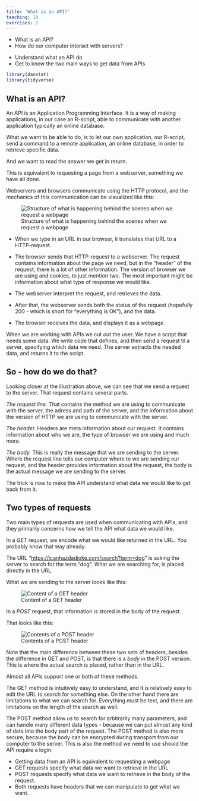 ```yaml
---
title: 'What is an API?'
teaching: 10
exercises: 2
---
```


:::::::::::::::::::::::::::::::::::::: questions 

- What is an API?
- How do our computer interact with servers?

::::::::::::::::::::::::::::::::::::::::::::::::

::::::::::::::::::::::::::::::::::::: objectives

- Understand what an API do
- Get to know the two main ways to get data from APIs


::::::::::::::::::::::::::::::::::::::::::::::::


```r
library(danstat)
library(tidyverse)
```

## What is an API?

An API is an Application Programming Interface. It is a way of making
applications, in our case an R-script, able to communicate with another
application typically an online database.

What we want to be able to do, is to let our own application, our
R-script, send a command to a remote application, an online database, in
order to retrieve specific data.

And we want to read the answer we get in return.

This is equivalent to requesting a page from a webserver, something we
have all done.

Webservers and browsers communicate using the HTTP protocol, and the
mechanics of this communication can be visualized like this:



![Structure of what is happening behind the scenes when we request a webpage](fig/http-structure.png)


-   When we type in an URL in our browser, it translates that URL to a
    HTTP-request.

-   The browser sends that HTTP-request to a webserver. The request
    contains information about the page we need, but in the "header" of
    the request, there is a lot of other information. The version of
    browser we are using and cookies, to just mention two. The most
    important might be information about what type of response we would
    like.
-   The webserver interpret the request, and retrieves the data.

-   After that, the webserver sends both the status of the request
    (hopefully 200 - which is short for "everything is OK"), and the
    data.

-   The browser receives the data, and displays it as a webpage.

When we are working with APIs we cut out the user. We have a script that
needs some data. We write code that defines, and then send a request til
a server, specifying which data we need. The server extracts the needed
data, and returns it to the script.

## So - how do we do that?

Looking closer at the illustration above, we can see that we send a
request to the server. That request contains several parts.

*The request line.* That contains the method we are using to communicate
with the server, the adress and path of the server, and the information
about the version of HTTP we are using to communicate with the server.

*The header.* Headers are meta information about our request. It
contains information about who we are, the type of browser we are using
and much more.

*The body.* This is really the message that we are sending to the
server. Where the request line tells our computer where to we are
sending our request, and the header provides information about the
request, the body is the actual message we are sending to the server.

The trick is now to make the API understand what data we would like to
get back from it.

## Two types of requests

Two main types of requests are used when communicating with APIs, and
they primarily concerns how we tell the API what data we would like.

In a *GET* request, we encode what we would like returned in the URL.
You probably know that way already.

The URL "<https://icanhazdadjoke.com/search?term=dog>" is asking the
server to search for the term "dog". What we are searching for, is
placed directly in the URL.

What we are sending to the server looks like this:

![Content of a GET header](fig/GET-headers.png)

In a *POST* request, that information is stored in the body of the
request.

That looks like this:

![Contents of a POST header](fig/POST-headers.png)

Note that the main difference between these two sets of headers, besides
the difference in GET and POST, is that there is a *body* in the POST
version. This is where the actual search is placed, rather than in the
URL.

Almost all APIs support one or both of these methods.

The GET method is intuitively easy to understand, and it is relatively
easy to edit the URL to search for something else. On the other hand
there are limitations to what we can search for. Everything must be
text, and there are limitations on the length of the search as well.

The POST method allow us to search for arbitrarily many parameters, and
can handle many different data types - because we can put almost any
kind of data into the body part of the request. The POST method is also
more secure, because the body can be encrypted during transport from our
computer to the server. This is also the method we need to use should
the API require a login.



::::::::::::::::::::::::::::::::::::: keypoints 

- Getting data from an API is equivalent to requesting a webpage
- GET requests specify what data we want to retrieve in the URL
- POST requests specify what data we want to retrieve in the body of the request.
- Both requests have headers that we can manipulate to get what we want.

::::::::::::::::::::::::::::::::::::::::::::::::

